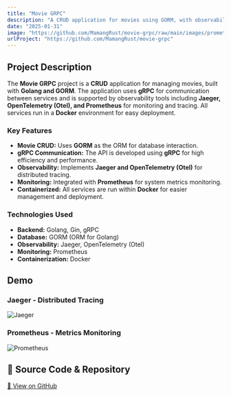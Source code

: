 ```yaml
---
title: "Movie GRPC"
description: "A CRUD application for movies using GORM, with observability provided by Jaeger, OpenTelemetry, and Prometheus."
date: "2025-01-31"
image: "https://github.com/MamangRust/movie-grpc/raw/main/images/prometheus.png?raw=true"
urlProject: "https://github.com/MamangRust/movie-grpc"
---
```


## Project Description

The **Movie GRPC** project is a **CRUD** application for managing movies, built with **Golang and GORM**. The application uses **gRPC** for communication between services and is supported by observability tools including **Jaeger, OpenTelemetry (Otel), and Prometheus** for monitoring and tracing. All services run in a **Docker** environment for easy deployment.

### Key Features
- **Movie CRUD:** Uses **GORM** as the ORM for database interaction.
- **gRPC Communication:** The API is developed using **gRPC** for high efficiency and performance.
- **Observability:** Implements **Jaeger and OpenTelemetry (Otel)** for distributed tracing.
- **Monitoring:** Integrated with **Prometheus** for system metrics monitoring.
- **Containerized:** All services are run within **Docker** for easier management and deployment.

### Technologies Used
- **Backend:** Golang, Gin, gRPC
- **Database:** GORM (ORM for Golang)
- **Observability:** Jaeger, OpenTelemetry (Otel)
- **Monitoring:** Prometheus
- **Containerization:** Docker

## Demo

### Jaeger - Distributed Tracing
![Jaeger](https://github.com/MamangRust/movie-grpc/blob/main/images/jaeger.png?raw=true)

### Prometheus - Metrics Monitoring
![Prometheus](https://github.com/MamangRust/movie-grpc/raw/main/images/prometheus.png?raw=true)

## 🔗 Source Code & Repository
[📌 View on GitHub](https://github.com/MamangRust/example-monitoring-pyqt)
